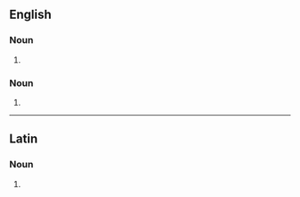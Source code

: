 ==English==

===Noun===
{{head|en|noun form}}

# {{plural of|en|anacoluthon}}

===Noun===
{{en-noun|?}}

# {{alternative spelling of|en|anacoloutha}}

----

==Latin==

===Noun===
{{la-noun-form|anacolūtha}}

# {{inflection of|la|anacolūthon||nom//acc//voc|p}}